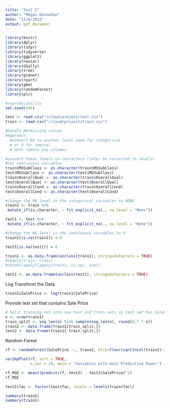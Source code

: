```yaml
---
title: "Test_2"
author: "Megan Dunnahoo"
date: "12/6/2021"
output: pdf_document
---
```


```r
library(knitr)
library(dplyr)
library(tidyr)
library(tidyverse)
library(ggplot2)
library(naniar)
library(GGally)
library(tree)
library(glmnet)
library(rpart)
library(gbm)
library(randomForest)
library(pls)

```

```r
#reproducibility
set.seed(445)
```

```r
test <- read.csv("/cloud/project/test.csv")
train <- read.csv("/cloud/project/train.csv")
```

```r
#handle NA/missing values
#Approach:
  #convert NA to another level name for categorical 
  # or 0 for nominal 
  # dont remove any columns

#convert these levels to characters (later be converted to levels)
#not continuous variables
train$MSSubClass <- as.character(train$MSSubClass)
test$MSSubClass <- as.character(test$MSSubClass)
train$OverallQual <- as.character(train$OverallQual)
test$OverallQual <- as.character(test$OverallQual)
train$OverallCond <- as.character(train$OverallCond)
test$OverallCond <- as.character(test$OverallCond)

#change the NA level in the categorical variables to NONE
train1 <- train %>%
 mutate_if(is.character, ~ fct_explicit_na(., na_level = "None"))

test1 <- test %>%
 mutate_if(is.character, ~ fct_explicit_na(., na_level = "None")) 

#change the NA level in the continuous variables to 0
train1[is.na(train1)] = 0

test1[is.na(test1)] = 0

train1 <- as.data.frame(unclass(train1), stringsAsFactors = TRUE)
#sapply(train, class)
#cbind(lapply(lapply(train1, is.na), sum))

test1 <- as.data.frame(unclass(test1), stringsAsFactors = TRUE)

```

Log Transform the Data

```r
train1$SalePrice <- log(train1$SalePrice)

```

Provide test set that contains Sale Price

```r
# Split training set into new test and train sets so test set has SalePrice
n <- nrow(train1)
train_split <- seq_len(n) %in% sample(seq_len(n), round(0.7 * n))
train2 <- data.frame(train1[train_split,])
test2 <- data.frame(train1[-train_split,])

```


Random Forest

```r
rf <- randomForest(SalePrice ~., train2, mtry=floor(sqrt(ncol(train2)-1)), importance=TRUE)

varImpPlot(rf, sort = TRUE, 
           n.var = 10, main = "Variables with most Predictive Power")

rf_MSE <- mean((predict(rf, test2) - test2$SalePrice)^2)
rf_MSE

test1$fac <- factor(test$fac, levels = levels(train$fac))

summary(train2)
summary(train1)
```